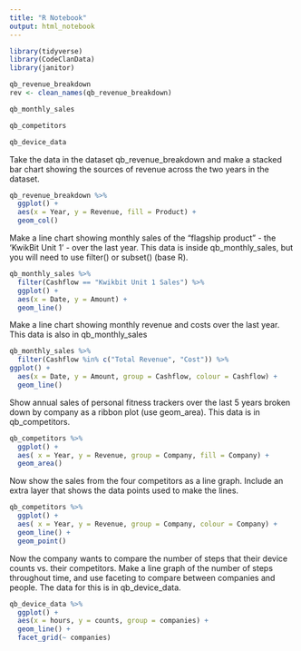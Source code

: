 ```yaml
---
title: "R Notebook"
output: html_notebook
---
```


```r
library(tidyverse)
library(CodeClanData)
library(janitor)
```

```r
qb_revenue_breakdown
rev <- clean_names(qb_revenue_breakdown)
```

```r
qb_monthly_sales
```
```r
qb_competitors
```

```r
qb_device_data
```
Take the data in the dataset qb_revenue_breakdown and make a stacked bar chart showing the sources of revenue across the two years in the dataset.
```r
qb_revenue_breakdown %>% 
  ggplot() +
  aes(x = Year, y = Revenue, fill = Product) +
  geom_col()
```
Make a line chart showing monthly sales of the “flagship product” - the ‘KwikBit Unit 1’ - over the last year. This data is inside qb_monthly_sales, but you will need to use filter() or subset() (base R).
```r
qb_monthly_sales %>% 
  filter(Cashflow == "Kwikbit Unit 1 Sales") %>% 
  ggplot() +
  aes(x = Date, y = Amount) +
  geom_line()
```

Make a line chart showing monthly revenue and costs over the last year. This data is also in qb_monthly_sales
```r
qb_monthly_sales %>% 
  filter(Cashflow %in% c("Total Revenue", "Cost")) %>% 
ggplot() +
  aes(x = Date, y = Amount, group = Cashflow, colour = Cashflow) +
  geom_line()
```

Show annual sales of personal fitness trackers over the last 5 years broken down by company as a ribbon plot (use geom_area). This data is in qb_competitors.

```r
qb_competitors %>% 
  ggplot() +
  aes( x = Year, y = Revenue, group = Company, fill = Company) +
  geom_area()
```

Now show the sales from the four competitors as a line graph. Include an extra layer that shows the data points used to make the lines.

```r
qb_competitors %>% 
  ggplot() +
  aes( x = Year, y = Revenue, group = Company, colour = Company) +
  geom_line() +
  geom_point()
```

Now the company wants to compare the number of steps that their device counts vs. their competitors. Make a line graph of the number of steps throughout time, and use faceting to compare between companies and people. The data for this is in qb_device_data.

```r
qb_device_data %>% 
  ggplot() +
  aes(x = hours, y = counts, group = companies) +
  geom_line() +
  facet_grid(~ companies)
```

